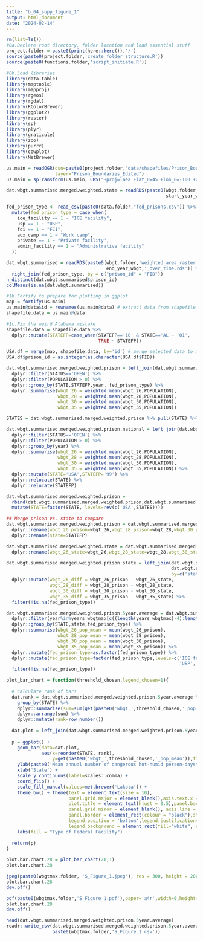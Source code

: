 ```yaml
---
title: "b_04_supp_figure_1"
output: html_document
date: "2024-02-14"
---
```


```r
rm(list=ls())
#0a.Declare root directory, folder location and load essential stuff
project.folder = paste0(print(here::here()),'/')
source(paste0(project.folder,'create_folder_structure.R'))
source(paste0(functions.folder,'script_initiate.R'))

#0b.Load libraries
library(data.table)
library(maptools)
library(mapproj)
library(rgeos)
library(rgdal)
library(RColorBrewer)
library(ggplot2)
library(raster)
library(sp)
library(plyr)
library(graticule)
library(zoo)
library(purrr)
library(cowplot)
library(MetBrewer)
```

```r
us.main = readOGR(dsn=paste0(project.folder,"data/shapefiles/Prison_Boundaries/"),
                  layer="Prison_Boundaries_Edited")
us.main = spTransform(us.main, CRS("+proj=laea +lat_0=45 +lon_0=-100 +x_0=0 +y_0=0 +a=6370997 +b=6370997 +units=m +no_defs"))

dat.wbgt.summarised.merged.weighted.state = readRDS(paste0(wbgt.folder,'weighted_area_raster_state_wbgtmax_daily_',
                                                           start_year_wbgt,'_',end_year_wbgt,'_over_time.rds'))

fed_prison_type <- read_csv(paste0(data.folder,"fed_prisons.csv")) %>% 
  mutate(fed_prison_type = case_when(
    ice_facility == 1 ~ "ICE facility",
    usp == 1 ~ "USP",
    fci == 1 ~ "FCI",
    aux_camp == 1 ~ "Work camp",
    private == 1 ~ "Private facility",
    admin_facility == 1 ~ "Administrative facility"
  ))

dat.wbgt.summarised = readRDS(paste0(wbgt.folder,'weighted_area_raster_prison_wbgtmax_daily_',start_year_wbgt,'_',
                                     end_year_wbgt,'_over_time.rds')) %>% 
  right_join(fed_prison_type, by = c("prison_id" = "FID"))
n_distinct(dat.wbgt.summarised$prison_id)
colMeans(is.na(dat.wbgt.summarised))

#1b.Fortify to prepare for plotting in ggplot
map = fortify(us.main)
us.main@data$id = rownames(us.main@data) # extract data from shapefile
shapefile.data = us.main@data

#1c.Fix the weird Alabama mistake
shapefile.data = shapefile.data %>%
  dplyr::mutate(STATEFP=case_when(STATEFP=='10' & STATE=='AL'~ '01',
                                  TRUE ~ STATEFP))

USA.df = merge(map, shapefile.data, by='id') # merge selected data to map_create dataframe for colouring of ggplot
USA.df$prison_id = as.integer(as.character(USA.df$FID))

```

```r
dat.wbgt.summarised.merged.weighted.prison = left_join(dat.wbgt.summarised,shapefile.data, by=c('prison_id'='FID')) %>% 
  dplyr::filter(STATUS=='OPEN') %>% 
  dplyr::filter(POPULATION > 0) %>%
  dplyr::group_by(STATE,STATEFP,year, fed_prison_type) %>%
  dplyr::summarise(wbgt_26 = weighted.mean(wbgt_26,POPULATION),
                   wbgt_28 = weighted.mean(wbgt_28,POPULATION),
                   wbgt_30 = weighted.mean(wbgt_30,POPULATION),
                   wbgt_35 = weighted.mean(wbgt_35,POPULATION)) 

STATES = dat.wbgt.summarised.merged.weighted.prison %>% pull(STATE) %>% unique()

dat.wbgt.summarised.merged.weighted.prison.national = left_join(dat.wbgt.summarised,shapefile.data, by=c('prison_id'='FID')) %>% 
  dplyr::filter(STATUS=='OPEN') %>% 
  dplyr::filter(POPULATION > 0) %>%
  dplyr::group_by(year) %>%
  dplyr::summarise(wbgt_26 = weighted.mean(wbgt_26,POPULATION),
                   wbgt_28 = weighted.mean(wbgt_28,POPULATION),
                   wbgt_30 = weighted.mean(wbgt_30,POPULATION),
                   wbgt_35 = weighted.mean(wbgt_35,POPULATION)) %>%
  dplyr::mutate(STATE='USA',STATEFP='99') %>%
  dplyr::relocate(STATE) %>%
  dplyr::relocate(STATEFP)

dat.wbgt.summarised.merged.weighted.prison = 
  rbind(dat.wbgt.summarised.merged.weighted.prison,dat.wbgt.summarised.merged.weighted.prison.national) %>%
  mutate(STATE=factor(STATE, levels=rev(c('USA',STATES))))

## Merge prison vs. state to compare
dat.wbgt.summarised.merged.weighted.prison = dat.wbgt.summarised.merged.weighted.prison %>%
  dplyr::rename(wbgt_26_prison=wbgt_26,wbgt_28_prison=wbgt_28,wbgt_30_prison=wbgt_30,wbgt_35_prison=wbgt_35) %>%
  dplyr::rename(state=STATEFP)

dat.wbgt.summarised.merged.weighted.state = dat.wbgt.summarised.merged.weighted.state %>%
  dplyr::rename(wbgt_26_state=wbgt_26,wbgt_28_state=wbgt_28,wbgt_30_state=wbgt_30,wbgt_35_state=wbgt_35)

dat.wbgt.summarised.merged.weighted.prison.state = left_join(dat.wbgt.summarised.merged.weighted.prison,
                                                             dat.wbgt.summarised.merged.weighted.state,
                                                             by=c('state','year')) %>%
  dplyr::mutate(wbgt_26_diff = wbgt_26_prison - wbgt_26_state,
                wbgt_28_diff = wbgt_28_prison - wbgt_28_state,
                wbgt_30_diff = wbgt_30_prison - wbgt_30_state,
                wbgt_35_diff = wbgt_35_prison - wbgt_35_state) %>% 
  filter(!is.na(fed_prison_type))

```


```r
dat.wbgt.summarised.merged.weighted.prison.5year.average = dat.wbgt.summarised.merged.weighted.prison %>%
  dplyr::filter(year%in%years_wbgtmax[c((length(years_wbgtmax)-4):length(years_wbgtmax))]) %>%
  dplyr::group_by(STATE,state,fed_prison_type) %>%
  dplyr::summarise(wbgt_26_pop_mean = mean(wbgt_26_prison),
                   wbgt_28_pop_mean = mean(wbgt_28_prison),
                   wbgt_30_pop_mean = mean(wbgt_30_prison),
                   wbgt_35_pop_mean = mean(wbgt_35_prison)) %>% 
  dplyr::mutate(fed_prison_type=as.factor(fed_prison_type)) %>%
  dplyr::mutate(fed_prison_type=factor(fed_prison_type,levels=c('ICE facility','Private facility','Administrative facility',
                                                                'USP','Work camp','FCI'))) %>% 
  filter(!is.na(fed_prison_type)) 

plot_bar_chart = function(threshold_chosen,legend_chosen=1){ 
  
  # calculate rank of bars
  dat.rank = dat.wbgt.summarised.merged.weighted.prison.5year.average %>%
    group_by(STATE) %>%
    dplyr::summarise(sum=sum(get(paste0('wbgt_',threshold_chosen,'_pop_mean')))) %>%
    dplyr::arrange(sum) %>%
    dplyr::mutate(rank=row_number())
  
  dat.plot = left_join(dat.wbgt.summarised.merged.weighted.prison.5year.average,dat.rank)
  
  p = ggplot() + 
    geom_bar(data=dat.plot, 
             aes(x=reorder(STATE, rank),
                 y=get(paste0('wbgt_',threshold_chosen,'_pop_mean')),fill=fed_prison_type),stat = "identity") +
    ylab(paste0('Mean annual number of dangerous hot-humid person-days\nfor incarcerated people during ',(end_year_wbgt-4),'-',end_year_wbgt)) + 
    xlab('State') + 
    scale_y_continuous(label=scales::comma) + 
    coord_flip() +
    scale_fill_manual(values=met.brewer('Lakota')) + 
    theme_bw() + theme(text = element_text(size = 10), 
                       panel.grid.major = element_blank(),axis.text.x = element_text(angle=0 , size=8, vjust=0.5), 
                       plot.title = element_text(hjust = 0.5),panel.background = element_blank(), 
                       panel.grid.minor = element_blank(), axis.line = element_line(colour = "black"), 
                       panel.border = element_rect(colour = "black"),strip.background = element_blank(), 
                       legend.position = 'bottom',legend.justification='center', 
                       legend.background = element_rect(fill="white", size=.5, linetype="dotted")) +
    labs(fill = "Type of Federal Facility")
  
  return(p) 
}

plot.bar.chart.28 = plot_bar_chart(28,1)
plot.bar.chart.28
```


```r
jpeg(paste0(wbgtmax.folder, 'S_Figure_1.jpeg'), res = 300, height = 2000, width = 4000)
plot.bar.chart.28
dev.off()

pdf(paste0(wbgtmax.folder,'S_Figure_1.pdf'),paper='a4r',width=0,height=0)
plot.bar.chart.28
dev.off()
```

```r
head(dat.wbgt.summarised.merged.weighted.prison.5year.average)
readr::write_csv(dat.wbgt.summarised.merged.weighted.prison.5year.average,
                 paste0(wbgtmax.folder,'S_Figure_1.csv'))
```

